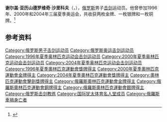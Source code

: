 {{NoteTA|G1=Sports}}
'''谢尔盖·亚历山德罗维奇·沙里科夫'''（{{lang-ru|Сергей Александрович Шариков}}，{{bd|1974年|6月18日|2015年|6月6日|}}），[[俄罗斯|俄罗斯]]男子[[击剑|击剑]]运动员。他曾参加1996年、2000年和2004年三届夏季奥运会，共收获两枚金牌、一枚银牌和一枚铜牌。<ref>{{Cite web|title=Serguei CHARIKOV|url=https://www.olympic.org/serguei-charikov|accessdate=2021-03-14|date=2021-03-14|work=International Olympic Committee|language=en|archive-date=2021-04-21|archive-url=https://web.archive.org/web/20210421183947/https://www.olympic.org/serguei-charikov|dead-url=no}}</ref>

== 参考资料 ==
{{reflist}}

{{奥林匹克运动会击剑比赛男子佩剑团体冠军}}

{{Authority control}}
{{DEFAULTSORT:Sharikov}}
[[Category:俄罗斯男子击剑运动员|Category:俄罗斯男子击剑运动员]]
[[Category:俄罗斯奥运击剑运动员|Category:俄罗斯奥运击剑运动员]]
[[Category:1996年夏季奥林匹克运动会击剑运动员|Category:1996年夏季奥林匹克运动会击剑运动员]]
[[Category:2000年夏季奥林匹克运动会击剑运动员|Category:2000年夏季奥林匹克运动会击剑运动员]]
[[Category:2004年夏季奥林匹克运动会击剑运动员|Category:2004年夏季奥林匹克运动会击剑运动员]]
[[Category:1996年夏季奧林匹克運動會獎牌得主|Category:1996年夏季奧林匹克運動會獎牌得主]]
[[Category:2000年夏季奧林匹克運動會金牌得主|Category:2000年夏季奧林匹克運動會金牌得主]]
[[Category:2004年夏季奧林匹克運動會獎牌得主|Category:2004年夏季奧林匹克運動會獎牌得主]]
[[Category:奧林匹克運動會擊劍獎牌得主|Category:奧林匹克運動會擊劍獎牌得主]]
[[Category:俄羅斯奧林匹克運動會金牌得主|Category:俄羅斯奧林匹克運動會金牌得主]]
[[Category:俄羅斯奧林匹克運動會銅牌得主|Category:俄羅斯奧林匹克運動會銅牌得主]]
[[Category:俄羅斯奧林匹克運動會銀牌得主|Category:俄羅斯奧林匹克運動會銀牌得主]]
[[Category:俄罗斯击剑教练|Category:俄罗斯击剑教练]]
[[Category:国际犹太体育名人堂成员|Category:国际犹太体育名人堂成员]]
[[Category:俄羅斯車禍身亡者|Category:俄羅斯車禍身亡者]]